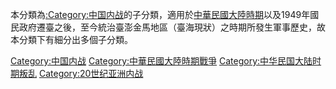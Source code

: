 本分類為[[:Category:中国内战|:Category:中国内战]]的子分類，適用於[[中華民國大陸時期|中華民國大陸時期]]以及1949年國民政府遷臺之後，至今統治臺澎金馬地區（臺海現狀）之時期所發生軍事歷史，故本分類下有細分出多個子分類。

[[Category:中国内战|Category:中国内战]]
[[Category:中華民國大陸時期戰爭|Category:中華民國大陸時期戰爭]]
[[Category:中华民国大陆时期叛乱|Category:中华民国大陆时期叛乱]]
[[Category:20世纪亚洲内战|Category:20世纪亚洲内战]]